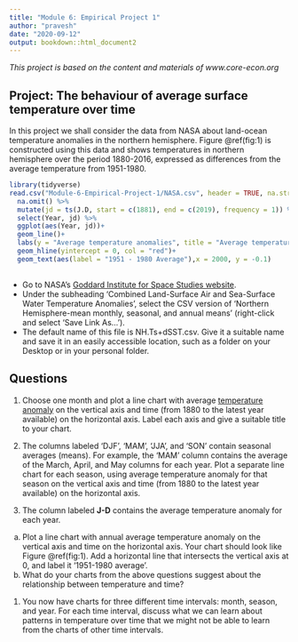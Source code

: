 ```yaml
---
title: "Module 6: Empirical Project 1"
author: "pravesh"
date: "2020-09-12"
output: bookdown::html_document2
---
```


*This project is based on the content and materials of www.core-econ.org *

## Project: The behaviour of average surface temperature over time

In this project we shall consider the data from NASA about land-ocean temperature anomalies in the northern hemisphere. Figure \@ref(fig:1) is constructed using this data and shows temperatures in northern hemisphere over the period 1880-2016, expressed as differences from the average temperature from 1951-1980.

```r
library(tidyverse)
read.csv("Module-6-Empirical-Project-1/NASA.csv", header = TRUE, na.strings = "***")  %>%
  na.omit() %>% 
  mutate(jd = ts(J.D, start = c(1881), end = c(2019), frequency = 1)) %>% 
  select(Year, jd) %>% 
  ggplot(aes(Year, jd))+
  geom_line()+
  labs(y = "Average temperature anomalies", title = "Average temperature anomaly in January\n in the northern hemisphere (1880 - 2019)")+
  geom_hline(yintercept = 0, col = "red")+
  geom_text(aes(label = "1951 - 1980 Average"),x = 2000, y = -0.1)
  
```


- Go to NASA's [Goddard Institute for Space Studies website](https://data.giss.nasa.gov/gistemp/).
- Under the subheading ‘Combined Land-Surface Air and Sea-Surface Water Temperature Anomalies’, select the CSV version of ‘Northern Hemisphere-mean monthly, seasonal, and annual means’ (right-click and select ‘Save Link As…’).
- The default name of this file is NH.Ts+dSST.csv. Give it a suitable name and save it in an easily accessible location, such as a folder on your Desktop or in your personal folder.

## Questions
1. Choose one month and plot a line chart with average [temperature anomaly](https://data.giss.nasa.gov/gistemp/faq/#q101) on the vertical axis and time (from 1880 to the latest year available) on the horizontal axis. Label each axis and give a suitable title to your chart.

1. The columns labeled ‘DJF’, ‘MAM’, ‘JJA’, and ‘SON’ contain seasonal averages (means). For example, the ‘MAM’ column contains the average of the March, April, and May columns for each year. Plot a separate line chart for each season, using average temperature anomaly for that season on the vertical axis and time (from 1880 to the latest year available) on the horizontal axis.

1. The column labeled **J-D** contains the average temperature anomaly for each year.
  a. Plot a line chart with annual average temperature anomaly on the vertical axis and time on the horizontal axis. Your chart should look like Figure \@ref(fig:1). Add a horizontal line that intersects the vertical axis at 0, and label it '1951-1980 average'.
  b. What do your charts from the above questions suggest about the relationship between temperature and time?
  
1. You now have charts for three different time intervals: month, season, and year. For each time interval, discuss what we can learn about patterns in temperature over time that we might not be able to learn from the charts of other time intervals.

